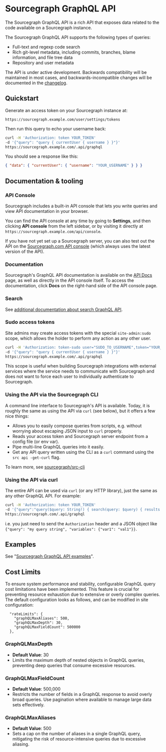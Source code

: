 # Sourcegraph GraphQL API

The Sourcegraph GraphQL API is a rich API that exposes data related to the code available on a Sourcegraph instance.

The Sourcegraph GraphQL API supports the following types of queries:

- Full-text and regexp code search
- Rich git-level metadata, including commits, branches, blame information, and file tree data
- Repository and user metadata

<Callout type="note">The API is under active development. Backwards compatibility will be maintained in most cases, and backwards-incompatible changes will be documented in the [changelog](https://sourcegraph.com/github.com/sourcegraph/sourcegraph/-/blob/CHANGELOG.md).</Callout>

## Quickstart

Generate an access token on your Sourcegraph instance at:

```none
https://sourcegraph.example.com/user/settings/tokens
```

Then run this query to echo your username back:

```bash
curl -H 'Authorization: token YOUR_TOKEN'
-d '{"query": "query { currentUser { username } }"}'
https://sourcegraph.example.com/.api/graphql
```

You should see a response like this:

```json
{ "data": { "currentUser": { "username": "YOUR_USERNAME" } } }
```

## Documentation & tooling

### API Console

Sourcegraph includes a built-in API console that lets you write queries and view API documentation in your browser.

You can find the API console at any time by going to **Settings**, and then clicking **API console** from the left sidebar, or by visiting it directly at `https://sourcegraph.example.com/api/console`.

If you have not yet set up a Sourcegraph server, you can also test out the API on the [Sourcegraph.com API console](https://sourcegraph.com/api/console) (which always uses the latest version of the API).

### Documentation

Sourcegraph's GraphQL API documentation is available on the [API Docs](api-docs.md) page, as well as directly in the API console itself. To access the documentation, click **Docs** on the right-hand side of the API console page.

### Search

See [additional documentation about search GraphQL API](search.md).

### Sudo access tokens

Site admins may create access tokens with the special `site-admin:sudo` scope, which allows the holder to perform any action as any other user.

```bash
curl -H 'Authorization: token-sudo user="SUDO_TO_USERNAME",token="YOUR_TOKEN"'
-d '{"query": "query { currentUser { username } }"}'
https://sourcegraph.example.com/.api/graphql
```

This scope is useful when building Sourcegraph integrations with external services where the service needs to communicate with Sourcegraph and does not want to force each user to individually authenticate to Sourcegraph.

### Using the API via the Sourcegraph CLI

A command line interface to Sourcegraph's API is available. Today, it is roughly the same as using the API via `curl` (see below), but it offers a few nice things:

- Allows you to easily compose queries from scripts, e.g. without worrying about escaping JSON input to `curl` properly.
- Reads your access token and Sourcegraph server endpoint from a config file (or env var).
- Pipe multi-line GraphQL queries into it easily.
- Get any API query written using the CLI as a `curl` command using the `src api -get-curl` flag.

To learn more, see [sourcegraph/src-cli](https://sourcegraph.com/github.com/sourcegraph/src-cli)

### Using the API via curl

The entire API can be used via `curl` (or any HTTP library), just the same as any other GraphQL API. For example:

```bash
curl -H 'Authorization: token YOUR_TOKEN'
-d '{"query":"query($query: String!) { search(query: $query) { results { matchCount } } }","variables":{"query":"Router"}}'
https://sourcegraph.com/.api/graphql
```

i.e. you just need to send the `Authorization` header and a JSON object like `{"query": "my query string", "variables": {"var1": "val1"}}`.

## Examples

See "[Sourcegraph GraphQL API examples](examples.md)".

## Cost Limits

To ensure system performance and stability, configurable GraphQL query cost limitations have been implemented. This feature is crucial for preventing resource exhaustion due to extensive or overly complex queries. The default configuration looks as follows, and can be modified in site configuration:

```
  "rateLimits": {
    "graphQLMaxAliases": 500,
    "graphQLMaxDepth": 30,
    "graphQLMaxFieldCount": 500000
  },
```

### GraphQLMaxDepth

- **Default Value**: 30
- Limits the maximum depth of nested objects in GraphQL queries, preventing deep queries that consume excessive resources.

### GraphQLMaxFieldCount

- **Default Value**: 500,000
- Restricts the number of fields in a GraphQL response to avoid overly broad queries. Use pagination where available to manage large data sets effectively.

### GraphQLMaxAliases

- **Default Value**: 500
- Sets a cap on the number of aliases in a single GraphQL query, mitigating the risk of resource-intensive queries due to excessive aliasing.
